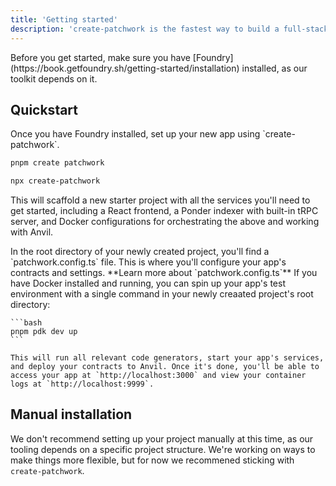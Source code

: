 ```yaml
---
title: 'Getting started'
description: 'create-patchwork is the fastest way to build a full-stack Patchwork application, generating everything you need for a deployable onchain app in minutes.'
---
```


<Note>
Before you get started, make sure you have [Foundry](https://book.getfoundry.sh/getting-started/installation) installed, as our toolkit depends on it.
</Note>

## Quickstart

<Steps>

  <Step title="Initialize your app">
Once you have Foundry installed, set up your new app using `create-patchwork`.

<CodeGroup>

```bash pnpm
pnpm create patchwork
```
```bash npm
npx create-patchwork
```

</CodeGroup>

This will scaffold a new starter project with all the services you'll need to get started, including a React frontend, a Ponder indexer with built-in tRPC server, and Docker configurations for orchestrating the above and working with Anvil.


  </Step>

  <Step title="Configure your Patchwork config">
    In the root directory of your newly created project, you'll find a `patchwork.config.ts` file. This is where you'll configure your app's contracts and settings.
    <Card href="/pdk/configs">**Learn more about `patchwork.config.ts`**</Card>
  </Step>
  <Step title="Spin up test environment">
    If you have Docker installed and running, you can spin up your app's test environment with a single command in your newly creaated project's root directory:

    ```bash
    pnpm pdk dev up
    ```

    This will run all relevant code generators, start your app's services, and deploy your contracts to Anvil. Once it's done, you'll be able to access your app at `http://localhost:3000` and view your container logs at `http://localhost:9999`.
  </Step>
</Steps>

## Manual installation

We don't recommend setting up your project manually at this time, as our tooling depends on a specific project structure. We're working on ways to make things more flexible, but for now we recommened sticking with `create-patchwork`.